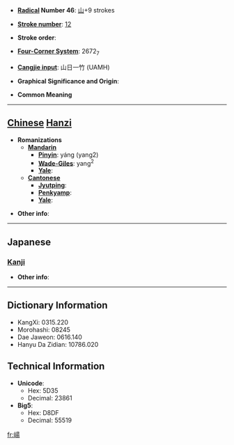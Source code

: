 * '''[[Wiktionary:Chinese radical index| Radical]] Number 46''': [[Wiktionary:Chinese radical index 山|山]]+9 strokes

* '''[[Wiktionary:Chinese total strokes index|Stroke number]]''': [[Wiktionary:Chinese total strokes index 12|12]]

* '''Stroke order''': 

* '''[[Wiktionary:Chinese four corner index|Four-Corner System]]''': 2672<sub>7</sub>

* '''[[Wiktionary:Chinese Cangjie index|Cangjie input]]''': 山日一竹 (UAMH)

* '''Graphical Significance and Origin''': 

* '''Common Meaning'''

----

== [[Chinese]] [[Hanzi]] ==

* '''Romanizations'''
** '''[[Mandarin]]'''
*** '''[[Pinyin]]''': yáng (yang2)
*** '''[[Wade-Giles]]''': yang<sup>2</sup>
*** '''[[Yale]]''': 
** '''[[Cantonese]]'''
*** '''[[Jyutping]]''':
*** '''[[Penkyamp]]''': 
*** '''[[Yale]]''': 

* '''Other info''': 

----

==Japanese==
===[[Kanji]]===
{{kanji|on readings=[[せう]] (seu), [[たう]] (tau)
|kun readings=
}}

* '''Other info''':  

----

== Dictionary Information ==

* KangXi: 0315.220
* Morohashi: 08245
* Dae Jaweon: 0616.140
* Hanyu Da Zidian: 10786.020

== Technical Information ==

* '''Unicode''':
** Hex: 5D35
** Decimal: 23861
* '''Big5''':
** Hex: D8DF
** Decimal: 55519

[[fr:崵]]
